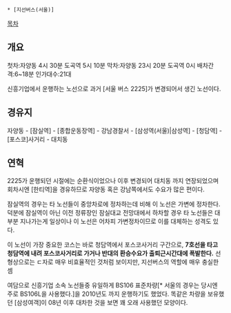  * [지선버스(서울)]

[[목차]]
== 개요 ==
첫차:자양동 4시 30분 도곡역 5시 10분
막차:자양동 23시 20분 도곡역 0시
배차간격:6~18분
인가대수:21대

신흥기업에서 운행하는 노선으로 과거 [서울 버스 2225]가 변경되어서 생긴 노선이다.

== 경유지 ==
자양동 - [잠실역] - [종합운동장역] - 강남경찰서 - [삼성역(서울)|삼성역] - [청담역] - [포스코]사거리 - 대치동

== 연혁 ==
2225가 운행되던 시절에는 순환식이었으나 이후 변경되어 대치동 까지 연장되었으며 회차시엔 [한티역]을 경유하므로 자양동 혹은 강남쪽에서도 수요가 많은 편이다. 

잠실역의 경우는 타 노선들이 중앙차로에 정차하는데 비해 이 노선은 가변에 정차한다. 덕분에 잠실역이 아닌 이전 정류장인 잠실대교 전망대에서 하차할 경우 타 노선들은 대부분 지나가는게 일상이나 이 노선은 어차피 가변정차이므로 이를 대체하는 성격도 있다. 

이 노선이 가장 중요한 코스는 바로 청담역에서 포스코사거리 구간으로, '''7호선을 타고 청담역에 내려 포스코사거리로 가거나 반대의 환승수요가 출퇴근시간대에 폭발한다.''' 선형상으로는 ㄷ자로 매우 비효율적인 것처럼 보이지만, 지선버스의 역할에 매우 충실한 셈

여담으로 신흥기업 소속 노선들중 유일하게 BS106 표준차량[* 서울의 경우는 당시엔 주로 BS106L을 사용했다.]을 2010년도 까지 운행하기도 했었다. 똑같은 차량을 보유했던 [삼성여객]이 08년 이후 대차한 것을 보면 꽤 오래 사용했던 모양이다. 

